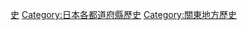 {{日本行政區劃分類導航|歷史}}
{{Commonscat|History of Ibaraki prefecture}}

{{DEFAULTSORT:Ibaraki}}
[[Category:茨城縣|史]]
[[Category:日本各都道府縣歷史|Category:日本各都道府縣歷史]]
[[Category:關東地方歷史|Category:關東地方歷史]]